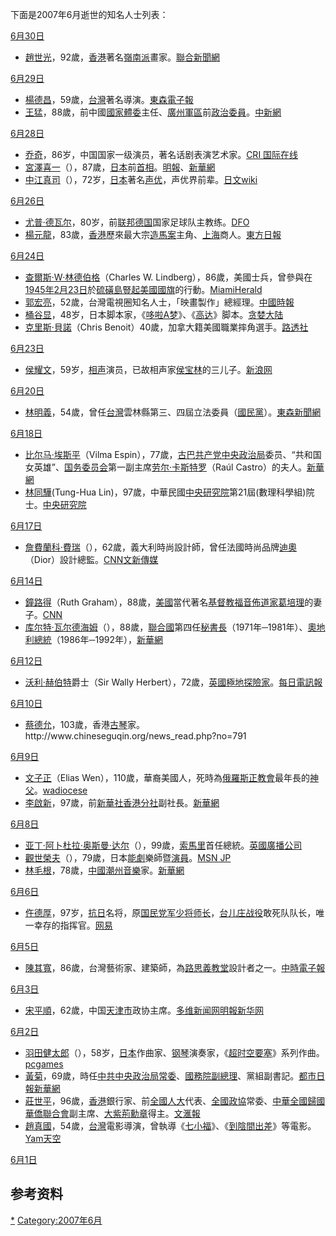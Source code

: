 {{MonthTOC|2007年|逝世人物列表}}

下面是2007年6月逝世的知名人士列表：

;[[6月30日|6月30日]]
*[[趙世光_(畫家)|趙世光]]，92歲，[[香港|香港]]著名[[嶺南派|嶺南派]]畫家。[http://udn.com/NEWS/WORLD/WOR1/3923969.shtml 聯合新聞網]
;[[6月29日|6月29日]]
*[[楊德昌|楊德昌]]，59歲，[[台灣|台灣]]著名導演。[http://www.ettoday.com/2007/07/01/91-2119634.htm 東森電子報]{{Wayback|url=http://www.ettoday.com/2007/07/01/91-2119634.htm |date=20070929175346 }}
*[[王猛_(少将)|王猛]]，88歲，前中國[[國家體委|國家體委]]主任、[[廣州軍區|廣州軍區]]前[[政治委員|政治委員]]。[http://www.chinanews.com.cn/gn/news/2007/07-09/974734.shtml 中新網]{{Wayback|url=http://www.chinanews.com.cn/gn/news/2007/07-09/974734.shtml |date=20070712091519 }}
;[[6月28日|6月28日]]
*[[乔奇|乔奇]]，86岁，中国国家一级演员，著名话剧表演艺术家。[http://gb.cri.cn/9964/2007/07/01/2285@1657122.htm CRI 国际在线]{{Wayback|url=http://gb.cri.cn/9964/2007/07/01/2285@1657122.htm |date=20160304114313 }}
*[[宮澤喜一|宮澤喜一]]（{{lang|ja|宮澤 喜一}}），87歲，[[日本|日本]]前[[日本首相|首相]]。[https://web.archive.org/web/20070930210127/http://www.mpinews.com/htm/INews/20070628/ta41515w.htm 明報]、[http://news.xinhuanet.com/world/2007-06/28/content_6304198.htm 新華網]{{Wayback|url=http://news.xinhuanet.com/world/2007-06/28/content_6304198.htm |date=20140112073237 }}
*[[中江真司|中江真司]]（{{lang|ja|中江 真司}}），72岁，[[日本|日本]]著名[[声优|声优]]，声优界前辈。[http://ja.wikipedia.org/wiki/中江真司 日文wiki]{{Wayback|url=http://ja.wikipedia.org/wiki/%E4%B8%AD%E6%B1%9F%E7%9C%9F%E5%8F%B8 |date=20201015201923 }}
;[[6月26日|6月26日]]
*[[尤普·德瓦尔|尤普·德瓦尔]]，80岁，前[[联邦德国|联邦德国]]国家足球队主教练。[https://web.archive.org/web/20070927210903/http://www.dfo.cn/dfo/show.asp?id=6426 DFO]
*[[楊元龍|楊元龍]]，83歲，[[香港|香港]]歷來最大宗[[造馬案|造馬案]]主角、[[上海|上海]]商人。[http://orientaldaily.on.cc/srch_result/643296_btm.html 東方日報]{{dead link|date=十一月 2017 |bot=InternetArchiveBot }}
;[[6月24日|6月24日]]
*[[查爾斯·W·林德伯格|查爾斯·W·林德伯格]]（Charles W. Lindberg），86歲，美國士兵，曾參與在[[1945年|1945年]][[2月23日|2月23日]]於[[美軍士兵在硫磺島豎起國旗|硫磺島豎起美國國旗]]的行動。[http://www.miamiherald.com/news/nation/AP/story/150663.html MiamiHerald]
*[[郭宏亮|郭宏亮]]，52歲，台灣電視圈知名人士，「映畫製作」總經理。[http://showbiz.chinatimes.com/Chinatimes/ExteriorContent/Showbiz/Showbiz-Page/0,4434,content+110511+112007062500562,00.html 中國時報]{{Wayback|url=http://showbiz.chinatimes.com/Chinatimes/ExteriorContent/Showbiz/Showbiz-Page/0,4434,content+110511+112007062500562,00.html |date=20080412084231 }}
*[[桶谷显|桶谷显]]，48岁，日本脚本家，《[[哆啦A梦|哆啦A梦]]》、《[[高达|高达]]》脚本。[https://web.archive.org/web/20081226210457/http://news.greedland.net/Channel/content/2007/200706/20070627/8631.html 贪婪大陆]
*[[克里斯·貝諾|克里斯·貝諾]]（Chris Benoit）40歲，加拿大籍美國職業摔角選手。[http://news.yam.com/reuters/sports/200706/20070627424297.html 路透社]{{Wayback|url=http://news.yam.com/reuters/sports/200706/20070627424297.html |date=20070708140430 }}
;[[6月23日|6月23日]]
*[[侯耀文|侯耀文]]，59岁，[[相声|相声]]演员，已故相声家[[侯宝林|侯宝林]]的三儿子。[http://ent.sina.com.cn/s/m/2007-06-23/21201609912.shtml 新浪网]{{Wayback|url=http://ent.sina.com.cn/s/m/2007-06-23/21201609912.shtml |date=20180928023115 }}
;[[6月20日|6月20日]]
*[[林明義|林明義]]，54歲，曾任[[台灣|台灣]]雲林縣第三、四屆立法委員（[[國民黨|國民黨]]）。[https://web.archive.org/web/20081009060556/http://www.ettoday.com/2007/06/21/91-2114666.htm 東森新聞網]
;[[6月18日|6月18日]]
*[[比尔马·埃斯平|比尔马·埃斯平]]（Vilma Espin），77歲，[[古巴|古巴]][[古巴共產黨|共产党]][[古巴共產黨中央政治局|中央政治局]]委员、“共和国女英雄”、[[古巴國務委員會|国务委员会]]第一副主席[[劳尔·卡斯特罗|劳尔·卡斯特罗]]（Raúl Castro）的夫人。[http://news.xinhuanet.com/world/2007-06/19/content_6261741.htm 新華網]{{Wayback|url=http://news.xinhuanet.com/world/2007-06/19/content_6261741.htm |date=20100717035605 }}
*[[林同驊|林同驊]](Tung-Hua Lin)，97歲，中華民國[[中央研究院|中央研究院]]第21屆(數理科學組)院士。[https://academicians.sinica.edu.tw/index.php?func=1-D 中央研究院]{{Wayback|url=https://academicians.sinica.edu.tw/index.php?func=1-D |date=20161102125806 }}
;[[6月17日|6月17日]]
*[[詹費蘭科·費瑞|詹費蘭科·費瑞]]（{{lang|it|Gianfranco Ferrè}}），62歲，義大利時尚設計師，曾任法國時尚品牌[[迪奧|迪奧]]（Dior）設計總監。[https://web.archive.org/web/20070622113621/http://www.cnn.com/2007/WORLD/europe/06/17/designer.dead.ap/index.html CNN][https://web.archive.org/web/20070930165146/http://www.news365.com.cn/wxpd/yy/hq/200706/t20070619_1458149.htm 文新傳媒]
;[[6月14日|6月14日]]
*[[鐘路得|鐘路得]]（Ruth Graham），88歲，[[美國|美國]]當代著名[[基督教|基督教]][[福音佈道家|福音佈道家]][[葛培理|葛培理]]的妻子。[https://web.archive.org/web/20070625085515/http://www.cnn.com/2007/US/06/14/ruth.graham.ap/index.html CNN]
*[[库尔特·瓦尔德海姆|库尔特·瓦尔德海姆]]（{{lang-en|Kurt Waldheim|Kurt Waldheim}}），88歲，[[聯合國|聯合國]]第四任[[聯合國秘書長|秘書長]]（1971年─1981年）、[[奧地利總統|奧地利總統]]（1986年─1992年），[http://news.xinhuanet.com/world/2007-06/14/content_6243891.htm 新華網]{{Wayback|url=http://news.xinhuanet.com/world/2007-06/14/content_6243891.htm |date=20161104003434 }}
;[[6月12日|6月12日]]
*[[沃利·赫伯特|沃利·赫伯特]]爵士（Sir Wally Herbert），72歲，[[英國|英國]][[極地|極地]][[探險家|探險家]]。[http://www.telegraph.co.uk/news/main.jhtml;jsessionid=CLLAEONFWF0QJQFIQMFSFF4AVCBQ0IV0?view=DETAILS&grid=&xml=/news/2007/06/13/db1301.xml 每日電訊報]{{Wayback|url=http://www.telegraph.co.uk/news/main.jhtml;jsessionid=CLLAEONFWF0QJQFIQMFSFF4AVCBQ0IV0?view=DETAILS&grid=&xml=%2Fnews%2F2007%2F06%2F13%2Fdb1301.xml |date=20190821213853 }}
;[[6月10日|6月10日]]
*[[蔡德允|蔡德允]]，103歲，香港[[古琴|古琴]]家。http://www.chineseguqin.org/news_read.php?no=791{{Wayback|url=http://www.chineseguqin.org/news_read.php?no=791 |date=20181004122643 }}
;[[6月9日|6月9日]]
*[[文子正|文子正]]（Elias Wen），110歲，華裔美國人，死時為[[俄羅斯正教會|俄羅斯正教會]]最年長的[[神父|神父]]。[https://web.archive.org/web/20070701181655/http://www.wadiocese.com/wad.php wadiocese]
*[[李啟新|李啟新]]，97歲，前[[新華社香港分社|新華社香港分社]]副社長。[http://news.xinhuanet.com/politics/2007-06/18/content_6258023.htm 新華網]
;[[6月8日|6月8日]]
*[[亚丁·阿卜杜拉·奥斯曼·达尔|亚丁·阿卜杜拉·奥斯曼·达尔]]（{{lang|so|Aden Abdullah Osman Daar}}），99歲，[[索馬里|索馬里]]首任總統。[http://news.bbc.co.uk/2/hi/africa/6735769.stm 英國廣播公司]{{Wayback|url=http://news.bbc.co.uk/2/hi/africa/6735769.stm |date=20200220092401 }}
*[[觀世榮夫|觀世榮夫]]（{{lang|ja|観世 栄夫}}），79歲，日本[[能劇|能劇]]樂師暨[[演員|演員]]。[http://mdn.mainichi-msn.co.jp/entertainment/news/20070608p2a00m0et015000c.html MSN JP]{{dead link|date=十一月 2017 |bot=InternetArchiveBot }}
*[[林毛根|林毛根]]，78歲，[[中國|中國]][[潮州音樂|潮州音樂]]家。[http://news.xinhuanet.com/society/2007-06/10/content_6223265.htm 新華網]{{Wayback|url=http://news.xinhuanet.com/society/2007-06/10/content_6223265.htm |date=20070921221712 }}
;[[6月6日|6月6日]]
*[[仵德厚|仵德厚]]，97岁，[[抗日战争|抗日]]名将，原[[国民革命军|国民党军]][[少将|少将]][[师长|师长]]，[[台儿庄战役|台儿庄战役]]敢死队队长，唯一幸存的指挥官。[https://web.archive.org/web/20071009130005/http://war.163.com/07/0607/09/3GCGS0UP00011232.html 网易]
;[[6月5日|6月5日]]
*[[陳其寬|陳其寬]]，86歲，台灣藝術家、建築師，為[[路思義教堂|路思義教堂]]設計者之一。[https://web.archive.org/web/20070609165715/http://news.chinatimes.com/2007Cti/2007Cti-News/2007Cti-News-Content/0,4521,110503+112007060700058,00.html 中時電子報]
;[[6月3日|6月3日]]
*[[宋平順|宋平順]]，62歲，中国[[天津市|天津市]]政协主席。[https://archive.is/20130425094045/http://www4.chinesenewsnet.com/gb/MainNews/SinoNews/Mainland/2007_6_8_15_14_25_396.html 多维新闻网][http://www.mingpaonews.com/20070608/gaa1.htm 明報]{{Wayback|url=http://www.mingpaonews.com/20070608/gaa1.htm |date=20070929092618 }}[http://news.xinhuanet.com/local/2007-07/05/content_6333952.htm 新华网]{{Wayback|url=http://news.xinhuanet.com/local/2007-07/05/content_6333952.htm |date=20070813065544 }}
;[[6月2日|6月2日]]
*[[羽田健太郎|羽田健太郎]]（{{lang|ja|[[羽田健太郎|羽田健太郎]]}}），58岁，[[日本|日本]]作曲家、[[钢琴|钢琴]]演奏家，《[[超时空要塞|超时空要塞]]》系列作曲。[https://web.archive.org/web/20070928010647/http://www.pcgames.com.cn/cartoon/news/guowainews/0706/900795.html pcgames]
*[[黃菊|黃菊]]，69歲，時任[[中共中央政治局常委|中共中央政治局常委]]、[[國務院副總理|國務院副總理]]、黨組副書記。[https://web.archive.org/web/20070927191635/http://www.metrohk.com.hk/news.php?startDate=25012007&newscat=2&newsid=34457 都市日報][http://news.xinhuanet.com/politics/2007-06/02/content_6187227.htm 新華網]{{Wayback|url=http://news.xinhuanet.com/politics/2007-06/02/content_6187227.htm |date=20121121014719 }}
*[[莊世平|莊世平]]，96歲，[[香港|香港]]銀行家、前[[全國人大|全國人大]]代表、[[全國政協|全國政協]]常委、[[中華全國歸國華僑聯合會|中華全國歸國華僑聯合會]]副主席、[[大紫荊勳章|大紫荊勳章]]得主。[http://paper.wenweipo.com/2007/06/03/YO0706030005.htm 文滙報]{{Wayback|url=http://paper.wenweipo.com/2007/06/03/YO0706030005.htm |date=20090430125456 }}
*[[趙真國|趙真國]]，54歲，[[台灣|台灣]]電影導演，曾執導《[[七小福_(1986年電影)|七小福]]》、《[[到陰間出差|到陰間出差]]》等電影。[http://news.yam.com/view/mkvideopage.php/20070603339302 Yam天空]{{Wayback|url=http://news.yam.com/view/mkvideopage.php/20070603339302 |date=20070718005654 }}
;[[6月1日|6月1日]]

== 参考资料 ==
{{reflist}}

{{各年各月份逝世人物}}

[[Category:2007年逝世|*]]
[[Category:2007年6月|Category:2007年6月]]